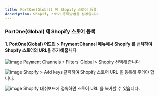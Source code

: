 ```yaml
---
title: PortOne(Global) 에 Shopify 스토어 등록
description: Shopify 스토어 등록방법을 설명합니다.
---
```


### PortOne(Global) 에 Shopify 스토어 등록
#### 1. PortOne(Global) 어드민 > Payment Channel 메뉴에서 Shopify 를 선택하여 Shopify 스토어의 URL을 추가해 줍니다

![image](https://github.com/portone-io/developers.portone.io/assets/85064711/c998d931-59b1-46b5-853b-3a4403b604e7)
Payment Channels > Filters: Global > Shopify 선택해 줍니다

![image](https://github.com/portone-io/developers.portone.io/assets/85064711/5e4937a4-a1f9-4383-b5a9-19abc12db4b8)
Shopify > Add keys 클릭하여 Shopify 스토어 URL 을 등록해 주어야 합니다.

![image](https://github.com/portone-io/developers.portone.io/assets/85064711/dbf31ae6-7415-445c-a3de-fce4856f7d13)
Shopify 대쉬보드에 접속하면 스토어 URL 을 복사할 수 있습니다.

